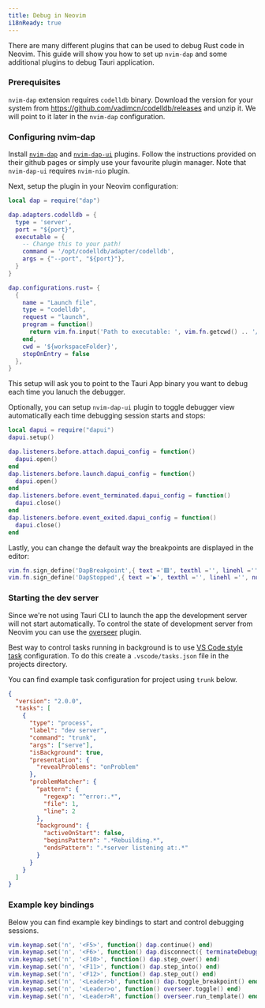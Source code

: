 ```yaml
---
title: Debug in Neovim
i18nReady: true
---
```


There are many different plugins that can be used to debug Rust code in Neovim. This guide will show you how to set up `nvim-dap` and some additional plugins to debug Tauri application.

### Prerequisites

`nvim-dap` extension requires `codelldb` binary. Download the version for your system from https://github.com/vadimcn/codelldb/releases and unzip it. We will point to it later in the `nvim-dap` configuration.

### Configuring nvim-dap

Install [`nvim-dap`](https://github.com/mfussenegger/nvim-dap) and [`nvim-dap-ui`](https://github.com/rcarriga/nvim-dap-ui) plugins. Follow the instructions provided on their github pages or simply use your favourite plugin manager.
Note that `nvim-dap-ui` requires `nvim-nio` plugin.

Next, setup the plugin in your Neovim configuration:

```lua title="init.lua"
local dap = require("dap")

dap.adapters.codelldb = {
  type = 'server',
  port = "${port}",
  executable = {
    -- Change this to your path!
    command = '/opt/codelldb/adapter/codelldb',
    args = {"--port", "${port}"},
  }
}

dap.configurations.rust= {
  {
    name = "Launch file",
    type = "codelldb",
    request = "launch",
    program = function()
      return vim.fn.input('Path to executable: ', vim.fn.getcwd() .. '/target/debug/', 'file')
    end,
    cwd = '${workspaceFolder}',
    stopOnEntry = false
  },
}
```

This setup will ask you to point to the Tauri App binary you want to debug each time you lanuch the debugger.

Optionally, you can setup `nvim-dap-ui` plugin to toggle debugger view automatically each time debugging session starts and stops:

```lua title="init.lua"
local dapui = require("dapui")
dapui.setup()

dap.listeners.before.attach.dapui_config = function()
  dapui.open()
end
dap.listeners.before.launch.dapui_config = function()
  dapui.open()
end
dap.listeners.before.event_terminated.dapui_config = function()
  dapui.close()
end
dap.listeners.before.event_exited.dapui_config = function()
  dapui.close()
end

```

Lastly, you can change the default way the breakpoints are displayed in the editor:

```lua title="init.lua"
vim.fn.sign_define('DapBreakpoint',{ text ='🟥', texthl ='', linehl ='', numhl =''})
vim.fn.sign_define('DapStopped',{ text ='▶️', texthl ='', linehl ='', numhl =''})
```

### Starting the dev server

Since we're not using Tauri CLI to launch the app the development server will not start automatically. To control the state of development server from Neovim you can use the [overseer](https://github.com/stevearc/overseer.nvim/tree/master) plugin.

Best way to control tasks running in background is to use [VS Code style task](https://github.com/stevearc/overseer.nvim/blob/master/doc/guides.md#vs-code-tasks) configuration. To do this create a `.vscode/tasks.json` file in the projects directory.

You can find example task configuration for project using `trunk` below.

```json title=".vscode/tasks.json"
{
  "version": "2.0.0",
  "tasks": [
    {
      "type": "process",
      "label": "dev server",
      "command": "trunk",
      "args": ["serve"],
      "isBackground": true,
      "presentation": {
        "revealProblems": "onProblem"
      },
      "problemMatcher": {
        "pattern": {
          "regexp": "^error:.*",
          "file": 1,
          "line": 2
        },
        "background": {
          "activeOnStart": false,
          "beginsPattern": ".*Rebuilding.*",
          "endsPattern": ".*server listening at:.*"
        }
      }
    }
  ]
}
```

### Example key bindings

Below you can find example key bindings to start and control debugging sessions.

```lua title="init.lua"
vim.keymap.set('n', '<F5>', function() dap.continue() end)
vim.keymap.set('n', '<F6>', function() dap.disconnect({ terminateDebuggee = true }) end)
vim.keymap.set('n', '<F10>', function() dap.step_over() end)
vim.keymap.set('n', '<F11>', function() dap.step_into() end)
vim.keymap.set('n', '<F12>', function() dap.step_out() end)
vim.keymap.set('n', '<Leader>b', function() dap.toggle_breakpoint() end)
vim.keymap.set('n', '<Leader>o', function() overseer.toggle() end)
vim.keymap.set('n', '<Leader>R', function() overseer.run_template() end)
```
